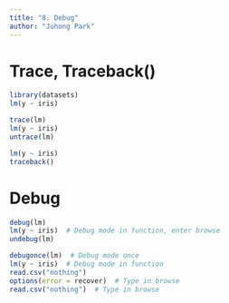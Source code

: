 ```yaml
---
title: "8. Debug"
author: "Juhong Park"
---
```


# Trace, Traceback()
```r
library(datasets)
lm(y ~ iris)

trace(lm)
lm(y ~ iris)
untrace(lm)

lm(y ~ iris)
traceback()
```

# Debug
```r
debug(lm)
lm(y ~ iris)  # Debug mode in function, enter browse
undebug(lm)

debugonce(lm)  # Debug mode once
lm(y ~ iris)  # Debug mode in function
read.csv("nothing")
options(error = recover)  # Type in browse
read.csv("nothing")  # Type in browse
```
